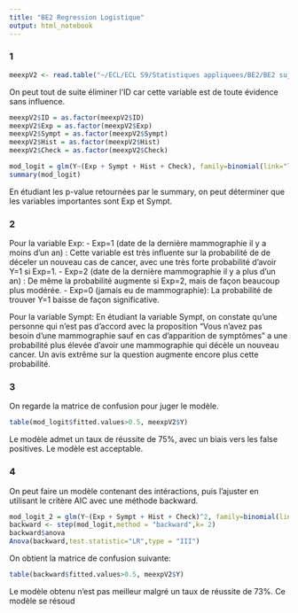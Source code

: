 ```yaml
---
title: "BE2 Regression Logistique"
output: html_notebook
---
```


### 1
```r
meexpV2 <- read.table("~/ECL/ECL S9/Statistiques appliquees/BE2/BE2 sujet2 partie 2 régression logistique-20231129/meexpV2.txt", header=TRUE)
```
 On peut tout de suite éliminer l'ID car cette variable est de toute évidence sans influence.
```r
meexpV2$ID = as.factor(meexpV2$ID)
meexpV2$Exp = as.factor(meexpV2$Exp)
meexpV2$Sympt = as.factor(meexpV2$Sympt)
meexpV2$Hist = as.factor(meexpV2$Hist)
meexpV2$Check = as.factor(meexpV2$Check)

mod_logit = glm(Y~(Exp + Sympt + Hist + Check), family=binomial(link="logit"),data=meexpV2)
summary(mod_logit)
```

En étudiant les p-value retournées par le summary, on peut déterminer que les variables importantes sont Exp et Sympt.

### 2
Pour la variable Exp:
- Exp=1 (date de la dernière mammographie il y a moins d'un an) : Cette variable est très influente sur la probabilité de de déceler un nouveau cas de cancer, avec une très forte probabilité d'avoir Y=1 si Exp=1.
- Exp=2 (date de la dernière mammographie il y a plus d'un an) : De même la probabilité augmente si Exp=2, mais de façon beaucoup plus modérée.
- Exp=0 (jamais eu de mammographie): La probabilité de trouver Y=1 baisse de façon significative.

Pour la variable Sympt:
En étudiant la variable Sympt, on constate qu'une personne qui n'est pas d'accord avec la proposition "Vous n’avez pas besoin d’une mammographie sauf en cas d’apparition de symptômes" a une probabilité plus élevée d'avoir une mammographie qui décèle un nouveau cancer. Un avis extrême sur la question augmente encore plus cette probabilité.


### 3
On regarde la matrice de confusion pour juger le modèle.
```r
table(mod_logit$fitted.values>0.5, meexpV2$Y)
```
Le modèle admet un taux de réussite de 75%, avec un biais vers les false positives. Le modèle est acceptable.

### 4
On peut faire un modèle contenant des intéractions, puis l'ajuster en utilisant le critère AIC avec une méthode backward.

```r
mod_logit_2 = glm(Y~(Exp + Sympt + Hist + Check)^2, family=binomial(link="logit"),data=meexpV2)
backward <- step(mod_logit,method = "backward",k= 2)
backward$anova
Anova(backward,test.statistic="LR",type = "III")
```
On obtient la matrice de confusion suivante:

```r
table(backward$fitted.values>0.5, meexpV2$Y)

```
Le modèle obtenu n'est pas meilleur malgré un taux de réussite de 73%. Ce modèle se résoud


